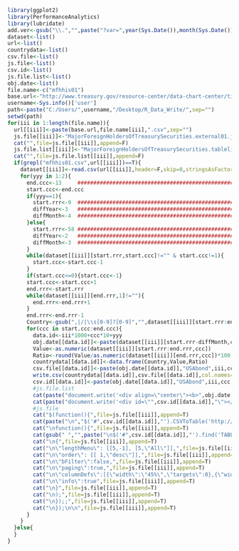 ```r
library(ggplot2)
library(PerformanceAnalytics)
library(lubridate)
add.ver<-gsub("\\.","",paste("?var=",year(Sys.Date()),month(Sys.Date()),day(Sys.Date()),hour(Sys.time()),minute(Sys.time()),second(Sys.time()),sep=""))
dataset<-list()
url<-list()
countrydata<-list()
csv.file<-list()
js.file<-list()
csv.id<-list()
js.file.list<-list()
obj.date<-list()
file.name<-c("mfhhis01")
base.url<-"http://www.treasury.gov/resource-center/data-chart-center/tic/Documents/"
username<-Sys.info()['user']
path<-paste("C:/Users/",username,"/Desktop/R_Data_Write/",sep="")
setwd(path)
for(iii in 1:length(file.name)){
  url[[iii]]<-paste(base.url,file.name[iii],".csv",sep="")
  js.file[[iii]]<-"MajorForeignHoldersOfTreasurySecurities.external01.js"
  cat("",file=js.file[[iii]],append=F)
  js.file.list[[iii]]<-"MajorForeignHoldersOfTreasurySecurities.tablelist.js"
  cat("",file=js.file.list[[iii]],append=F)
  if(grepl("mfhhis01.csv",url[[iii]])==T){
    dataset[[iii]]<-read.csv(url[[iii]],header=F,skip=0,stringsAsFactor=F)
    for(yyy in 1:2){
      end.ccc<-13     ###############################################################毎回確認が必要 1月の列
      start.ccc<-end.ccc
      if(yyy==1){
        start.rrr<-9  ###############################################################毎回確認が必要 国名トップ行
        diffYear<-3   ###############################################################毎回確認が必要 yearとのギャップ
        diffMonth<-4  ###############################################################毎回確認が必要 monthとのギャップ  
      }else{
        start.rrr<-58 ###############################################################毎回確認が必要 国名トップ行
        diffYear<-2   ###############################################################毎回確認が必要 yearとのギャップ
        diffMonth<-3  ###############################################################毎回確認が必要 monthとのギャップ  
      }  
      while(dataset[[iii]][start.rrr,start.ccc]!="" & start.ccc!=1){
        start.ccc<-start.ccc-1      
      }
      if(start.ccc<=0){start.ccc<-1}  
      start.ccc<-start.ccc+1
      end.rrr<-start.rrr
      while(dataset[[iii]][end.rrr,1]!=""){
        end.rrr<-end.rrr+1
      }
      end.rrr<-end.rrr-1
      Country<-gsub(",|/|\\s[0-9]?[0-9]","",dataset[[iii]][start.rrr:end.rrr,1])
      for(ccc in start.ccc:end.ccc){
        data.id<-iii*1000+ccc*10+yyy
        obj.date[[data.id]]<-paste(dataset[[iii]][start.rrr-diffMonth,ccc],"-",dataset[[iii]][start.rrr-diffYear,ccc],sep="")
        Value<-as.numeric(dataset[[iii]][start.rrr:end.rrr,ccc])
        Ratio<-round(Value/as.numeric(dataset[[iii]][end.rrr,ccc])*100,2)
        countrydata[[data.id]]<-data.frame(Country,Value,Ratio)
        csv.file[[data.id]]<-paste(obj.date[[data.id]],"USAbond",iii,ccc,yyy,".csv",sep="")
        write.csv(countrydata[[data.id]],csv.file[[data.id]],col.names=T,row.names=F,append=F,quote=F,fileEncoding="UTF-8")
        csv.id[[data.id]]<-paste(obj.date[[data.id]],"USAbond",iii,ccc,yyy,sep="")
        #js.file.list
        cat(paste("document.write('<div align=\"center\"><b>",obj.date[[data.id]],"</b></div>\');\n",sep=""),file=js.file.list[[iii]],append=T)
        cat(paste("document.write('<div id=\"",csv.id[[data.id]],"\"></div><br><hr><br>\');\n\n",sep=""),file=js.file.list[[iii]],append=T)
        #js.file
        cat("$(function(){",file=js.file[[iii]],append=T)     
        cat(paste("\n","$('#",csv.id[[data.id]],"').CSVToTable('http://archive.am-consulting.co.jp/",csv.file[[data.id]],add.ver,"',{startLine:0}).bind(\"loadComplete\",",sep=""),file=js.file[[iii]],append=T)     
        cat("\nfunction(){",file=js.file[[iii]],append=T)
        cat(gsub(" ","",paste("\n$('#",csv.id[[data.id]],"').find('TABLE').dataTable(",sep="")),file=js.file[[iii]],append=T)
        cat("\n{",file=js.file[[iii]],append=T)    
        cat("\n\"lengthMenu\": [[5,-1], [5,\"All\"]],",file=js.file[[iii]],append=T) 
        cat("\n\"order\": [[ 1,\"desc\"]],",file=js.file[[iii]],append=T)      
        cat("\n\"bFilter\":false,",file=js.file[[iii]],append=T)
        cat("\n\"paging\":true,",file=js.file[[iii]],append=T)
        cat("\n\"columnDefs\":[{\"width\":\"45%\",\"targets\":0},{\"width\":\"30%\",\"targets\":1}],",file=js.file[[iii]],append=T) 
        cat("\n\"info\":true",file=js.file[[iii]],append=T)
        cat("\n}",file=js.file[[iii]],append=T)    
        cat("\n);",file=js.file[[iii]],append=T)
        cat("\n});;",file=js.file[[iii]],append=T) 
        cat("\n});\n\n",file=js.file[[iii]],append=T)  
      }
    }
  }else{
  }
}
```